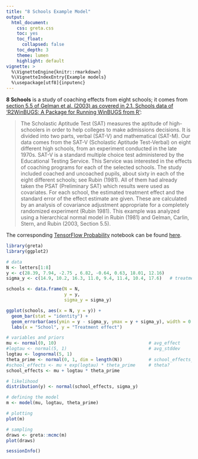 ```yaml
---
title: "8 Schools Example Model"
output:
  html_document:
    css: greta.css
    toc: yes
    toc_float:
      collapsed: false
    toc_depth: 3
    theme: lumen
    highlight: default
vignette: >
  %\VignetteEngine{knitr::rmarkdown}
  %\VignetteIndexEntry{Example models}
  %\usepackage[utf8]{inputenc}
---
```


**8 Schools** is a study of coaching effects from eight schools; it comes from [section 5.5 of Gelman et al. (2003) as covered in 2.1. Schools data of 'R2WinBUGS: A Package for Running WinBUGS from R'](https://www.jstatsoft.org/article/view/v012i03/v12i03.pdf):

> The Scholastic Aptitude Test (SAT) measures the aptitude of high-schoolers in order to help
colleges to make admissions decisions. It is divided into two parts, verbal (SAT-V) and
mathematical (SAT-M). Our data comes from the SAT-V (Scholastic Aptitude Test-Verbal)
on eight different high schools, from an experiment conducted in the late 1970s. SAT-V is a
standard multiple choice test administered by the Educational Testing Service. This Service
was interested in the effects of coaching programs for each of the selected schools.
The study included coached and uncoached pupils, about sixty in each of the eight different
schools; see Rubin (1981). All of them had already taken the PSAT (Preliminary SAT)
which results were used as covariates. For each school, the estimated treatment effect and
the standard error of the effect estimate are given. These are calculated by an analysis of
covariance adjustment appropriate for a completely randomized experiment (Rubin 1981).
This example was analyzed using a hierarchical normal model in Rubin (1981) and Gelman,
Carlin, Stern, and Rubin (2003, Section 5.5).

The corresponding [TensorFlow Probability](https://medium.com/tensorflow/introducing-tensorflow-probability-dca4c304e245) notebook can be found [here](https://github.com/tensorflow/probability/blob/master/tensorflow_probability/examples/jupyter_notebooks/Eight_Schools.ipynb).


```r
library(greta)
library(ggplot2)
```

```r
# data
N <- letters[1:8]
y <- c(28.39, 7.94, -2.75 , 6.82, -0.64, 0.63, 18.01, 12.16)
sigma_y <- c(14.9, 10.2, 16.3, 11.0, 9.4, 11.4, 10.4, 17.6)   # treatment_stddevs
```

```r
schools <- data.frame(N = N,
                      y = y,
                      sigma_y = sigma_y)

ggplot(schools, aes(x = N, y = y)) +
  geom_bar(stat = "identity") +
  geom_errorbar(aes(ymin = y - sigma_y, ymax = y + sigma_y), width = 0.5) +
  labs(x = "School", y = "Treatment effect")
```

```r
# variables and priors
mu <- normal(0, 10)                                   # avg_effect
#logtau <- normal(5, 1)                               # avg_stddev
logtau <- lognormal(5, 1)
theta_prime <- normal(0, 1, dim = length(N))          # school_effects_standard
#school_effects <- mu + exp(logtau) * theta_prime     # theta?
school_effects <- mu + logtau * theta_prime

# likelihood
distribution(y) <- normal(school_effects, sigma_y)

# defining the model
m <- model(mu, logtau, theta_prime)

# plotting
plot(m)

# sampling
draws <- greta::mcmc(m)
plot(draws)
```

```r
sessionInfo()
```

